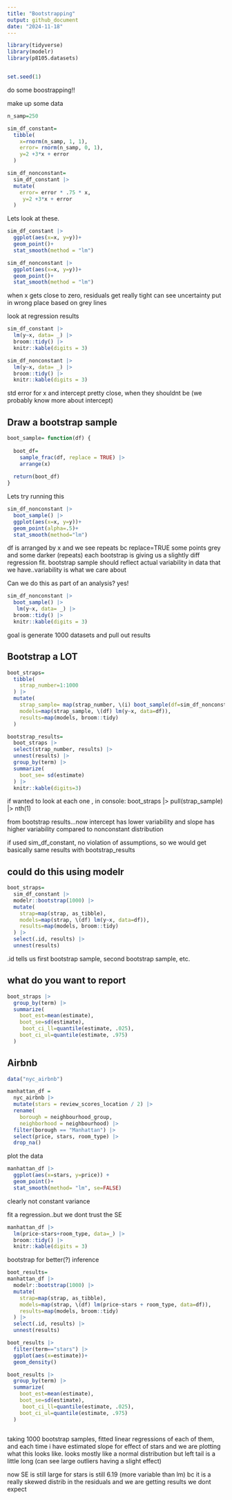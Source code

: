 ```yaml
---
title: "Bootstrapping"
output: github_document
date: "2024-11-18"
---
```


```r
library(tidyverse)
library(modelr)
library(p8105.datasets)


set.seed(1)
```

do some boostrapping!!

make up some data
```r
n_samp=250

sim_df_constant=
  tibble(
    x=rnorm(n_samp, 1, 1),
    error= rnorm(n_samp, 0, 1),
    y=2 +3*x + error
  )

sim_df_nonconstant=
  sim_df_constant |> 
  mutate(
    error= error * .75 * x,
     y=2 +3*x + error
  )
```

Lets look at these.
```r
sim_df_constant |> 
  ggplot(aes(x=x, y=y))+
  geom_point()+
  stat_smooth(method = "lm")

sim_df_nonconstant |> 
  ggplot(aes(x=x, y=y))+
  geom_point()+
  stat_smooth(method = "lm")
```
when x gets close to zero, residuals get really tight
can see uncertainty put in wrong place based on grey lines

look at regression results
```r
sim_df_constant |> 
  lm(y~x, data= _) |> 
  broom::tidy() |> 
  knitr::kable(digits = 3)

sim_df_nonconstant |> 
  lm(y~x, data= _) |> 
  broom::tidy() |> 
  knitr::kable(digits = 3)
```
std error for x and intercept pretty close, when they shouldnt be (we probably know more about intercept)

## Draw a bootstrap sample
```r
boot_sample= function(df) {
  
  boot_df=
    sample_frac(df, replace = TRUE) |> 
    arrange(x)
  
  return(boot_df)
}
```

Lets try running this
```r
sim_df_nonconstant |> 
  boot_sample() |> 
  ggplot(aes(x=x, y=y))+
  geom_point(alpha=.5)+
  stat_smooth(method="lm")
```
df is arranged by x and we see repeats bc replace=TRUE
some points grey and some darker (repeats)
each bootstrap is giving us a slightly diff regression fit. bootstrap sample should reflect actual variability in data that we have..variability is what we care about

Can we do this as part of an analysis? yes!
```r
sim_df_nonconstant |> 
  boot_sample() |> 
   lm(y~x, data= _) |> 
  broom::tidy() |> 
  knitr::kable(digits = 3)
```


goal is generate 1000 datasets and pull out results

## Bootstrap a LOT

```r
boot_straps=
  tibble(
    strap_number=1:1000
  ) |> 
  mutate(
    strap_sample= map(strap_number, \(i) boot_sample(df=sim_df_nonconstant)),
    models=map(strap_sample, \(df) lm(y~x, data=df)),
    results=map(models, broom::tidy)
  )

bootstrap_results=
  boot_straps |> 
  select(strap_number, results) |> 
  unnest(results) |> 
  group_by(term) |> 
  summarize(
    boot_se= sd(estimate)
  ) |> 
  knitr::kable(digits=3)
```
if wanted to look at each one , in console: boot_straps |> pull(strap_sample) |> nth(1)

from bootstrap results...now intercept has lower variability and slope has higher variability compared to nonconstant distribution

if used sim_df_constant, no violation of assumptions, so we would get basically same results with bootstrap_results


## could do this using modelr

```r
boot_straps=
  sim_df_constant |> 
  modelr::bootstrap(1000) |> 
  mutate(
    strap=map(strap, as_tibble),
    models=map(strap, \(df) lm(y~x, data=df)),
    results=map(models, broom::tidy)
  ) |> 
  select(.id, results) |> 
  unnest(results)
```
.id tells us first bootstrap sample, second bootstrap sample, etc.

## what do you want to report
```r
boot_straps |> 
  group_by(term) |> 
  summarize(
    boot_est=mean(estimate),
    boot_se=sd(estimate),
     boot_ci_ll=quantile(estimate, .025),
    boot_ci_ul=quantile(estimate, .975)
  )
```

## Airbnb

```r
data("nyc_airbnb")

manhattan_df = 
  nyc_airbnb |> 
  mutate(stars = review_scores_location / 2) |> 
  rename(
    borough = neighbourhood_group,
    neighborhood = neighbourhood) |> 
  filter(borough == "Manhattan") |> 
  select(price, stars, room_type) |> 
  drop_na()
```

plot the data
```r
manhattan_df |> 
  ggplot(aes(x=stars, y=price)) +
  geom_point()+
  stat_smooth(method= "lm", se=FALSE)
```
clearly not constant variance

fit a regression..but we dont trust the SE
```r
manhattan_df |> 
  lm(price~stars+room_type, data=_) |> 
  broom::tidy() |> 
  knitr::kable(digits = 3)
```

bootstrap for better(?) inference

```r
boot_results=
manhattan_df |> 
  modelr::bootstrap(1000) |> 
  mutate(
    strap=map(strap, as_tibble),
    models=map(strap, \(df) lm(price~stars + room_type, data=df)),
    results=map(models, broom::tidy)
  ) |> 
  select(.id, results) |> 
  unnest(results)

boot_results |> 
  filter(term=="stars") |> 
  ggplot(aes(x=estimate))+
  geom_density()

boot_results |> 
  group_by(term) |> 
  summarize(
    boot_est=mean(estimate),
    boot_se=sd(estimate),
     boot_ci_ll=quantile(estimate, .025),
    boot_ci_ul=quantile(estimate, .975)
  )
  
```
taking 1000 bootstrap samples, fitted linear regressions of each of them, and each time i have estimated slope for effect of stars and we are plotting what this looks like. looks mostly like a normal distribution but left tail is a little long (can see large outliers having a slight effect)

now SE is still large for stars is still 6.19 (more variable than lm) bc it is a really skewed distrib in the residuals and we are getting results we dont expect
